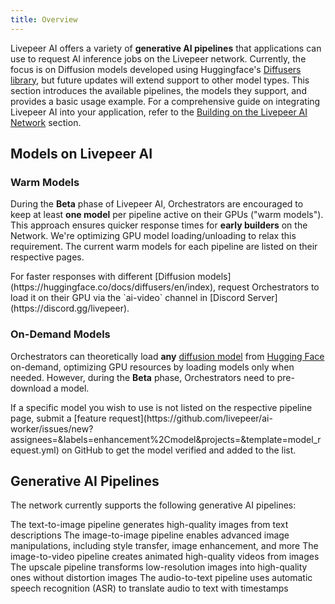```yaml
---
title: Overview
---
```


Livepeer AI offers a variety of **generative AI pipelines** that applications
can use to request AI inference jobs on the Livepeer network. Currently, the
focus is on Diffusion models developed using Huggingface's
[Diffusers library](https://huggingface.co/docs/diffusers/en/index), but future
updates will extend support to other model types. This section introduces the
available pipelines, the models they support, and provides a basic usage
example. For a comprehensive guide on integrating Livepeer AI into your
application, refer to the [Building on the Livepeer AI Network](/ai/builders/get-started)
section.

## Models on Livepeer AI

### Warm Models

During the **Beta** phase of Livepeer AI, Orchestrators are encouraged to
keep at least **one model** per pipeline active on their GPUs ("warm models").
This approach ensures quicker response times for **early builders** on the
Network. We're optimizing GPU model loading/unloading to relax this requirement.
The current warm models for each pipeline are listed on their respective pages.

<Tip>
  For faster responses with different [Diffusion
  models](https://huggingface.co/docs/diffusers/en/index), request Orchestrators
  to load it on their GPU via the `ai-video` channel in [Discord
  Server](https://discord.gg/livepeer).
</Tip>

### On-Demand Models

Orchestrators can theoretically load **any**
[diffusion model](https://huggingface.co/docs/diffusers/en/index) from
[Hugging Face](https://huggingface.co/models) on-demand, optimizing GPU
resources by loading models only when needed. However, during the **Beta**
phase, Orchestrators need to pre-download a model.

<Note>
  If a specific model you wish to use is not listed on the respective pipeline
  page, submit a [feature
  request](https://github.com/livepeer/ai-worker/issues/new?assignees=&labels=enhancement%2Cmodel&projects=&template=model_request.yml)
  on GitHub to get the model verified and added to the list.
</Note>

## Generative AI Pipelines

The network currently supports the following generative AI pipelines:

<CardGroup cols={2}>
  <Card title="Text-to-Image" icon="image" href="/ai/pipelines/text-to-image">
    The text-to-image pipeline generates high-quality images from text
    descriptions
  </Card>
  <Card title="Image-to-Image" icon="image" href="/ai/pipelines/image-to-image">
    The image-to-image pipeline enables advanced image manipulations, including
    style transfer, image enhancement, and more
  </Card>
  <Card title="Image-to-Video" icon="video" href="/ai/pipelines/image-to-video">
    The image-to-video pipeline creates animated high-quality videos from images
  </Card>
  <Card title="Upscale" icon="image" href="/ai/pipelines/upscale">
    The upscale pipeline transforms low-resolution images into high-quality ones without distortion
    images
  </Card>
  <Card title="Audio-to-Text" icon="message-dots" href="/ai/pipelines/audio-to-text">
    The audio-to-text pipeline uses automatic speech recognition (ASR) to translate audio to text with timestamps
  </Card>
</CardGroup>
